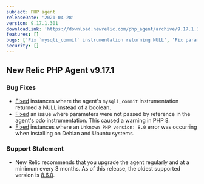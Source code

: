 ```yaml
---
subject: PHP agent
releaseDate: '2021-04-28'
version: 9.17.1.301
downloadLink: 'https://download.newrelic.com/php_agent/archive/9.17.1.301'
features: []
bugs: ['Fix `mysqli_commit` instrumentation returning NULL', 'Fix parameters not being passed by reference in PDO instrumentation', 'Fix "Unknown PHP version: 8.0" error on Debian and Ubuntu systems'] 
security: []
---
```


## New Relic PHP Agent v9.17.1

### Bug Fixes

* [Fixed](https://github.com/newrelic/newrelic-php-agent/pull/148) instances where the agent's `mysqli_commit` instrumentation returned a NULL instead of a boolean.
* [Fixed](https://github.com/newrelic/newrelic-php-agent/pull/146) an issue where parameters were not passed by reference in the agent's pdo instrumentation. This caused a warning in PHP 8.
* [Fixed](https://github.com/newrelic/newrelic-php-agent/issues/145) instances where an `Unknown PHP version: 8.0` error was occurring when installing on Debian and Ubuntu systems.

### Support Statement

* New Relic recommends that you upgrade the agent regularly and at a minimum every 3 months. As of this release, the oldest supported version is [8.6.0](https://docs.newrelic.com/docs/release-notes/agent-release-notes/php-release-notes/php-agent-860238/).
